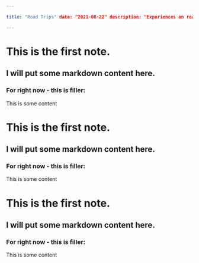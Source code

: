 ```yaml
---

title: "Road Trips" date: "2021-08-22" description: "Experiences on road trips" author: "Santiago"

---
```


# This is the first note.

## I will put some markdown content here.

### For right now - this is filler:

This is some content

# This is the first note.

## I will put some markdown content here.

### For right now - this is filler:

This is some content

# This is the first note.

## I will put some markdown content here.

### For right now - this is filler:

This is some content

